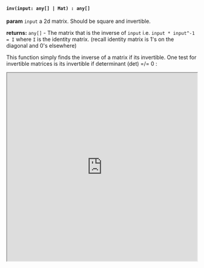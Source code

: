 


#### `inv(input: any[] | Mat) : any[]`

**param** `input` a 2d matrix. Should be square and invertible. 

**returns:** `any[]` - The matrix that is the inverse of `input` i.e. `input * input^-1 = I` where `I` is the identity matrix. (recall identity matrix is 1's on the diagonal and 0's elsewhere)

This function simply finds the inverse of a matrix if its invertible. One test for invertible matrices is its invertible if determinant (det) =/= 0 : 


<iframe src="https://hlab.app/s/docs/inv_hbook"
    width="100%"
    height="500px">
  </iframe>
